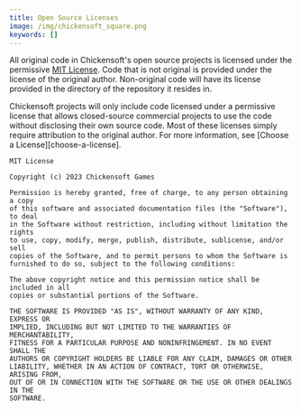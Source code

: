 ```yaml
---
title: Open Source Licenses
image: /img/chickensoft_square.png
keywords: []
---
```


All original code in Chickensoft's open source projects is licensed under the permissive [MIT License][mit]. Code that is not original is provided under the license of the original author. Non-original code will have its license provided in the directory of the repository it resides in.

<Callout type="info">
Chickensoft projects will only include code licensed under a permissive license that allows closed-source commercial projects to use the code without disclosing their own source code. Most of these licenses simply require attribution to the original author. For more information, see [Choose a License][choose-a-license].
</Callout>

```text
MIT License

Copyright (c) 2023 Chickensoft Games

Permission is hereby granted, free of charge, to any person obtaining a copy
of this software and associated documentation files (the "Software"), to deal
in the Software without restriction, including without limitation the rights
to use, copy, modify, merge, publish, distribute, sublicense, and/or sell
copies of the Software, and to permit persons to whom the Software is
furnished to do so, subject to the following conditions:

The above copyright notice and this permission notice shall be included in all
copies or substantial portions of the Software.

THE SOFTWARE IS PROVIDED "AS IS", WITHOUT WARRANTY OF ANY KIND, EXPRESS OR
IMPLIED, INCLUDING BUT NOT LIMITED TO THE WARRANTIES OF MERCHANTABILITY,
FITNESS FOR A PARTICULAR PURPOSE AND NONINFRINGEMENT. IN NO EVENT SHALL THE
AUTHORS OR COPYRIGHT HOLDERS BE LIABLE FOR ANY CLAIM, DAMAGES OR OTHER
LIABILITY, WHETHER IN AN ACTION OF CONTRACT, TORT OR OTHERWISE, ARISING FROM,
OUT OF OR IN CONNECTION WITH THE SOFTWARE OR THE USE OR OTHER DEALINGS IN THE
SOFTWARE.
```

[mit]: https://choosealicense.com/licenses/mit/
[choose-a-license]: https://choosealicense.com/
